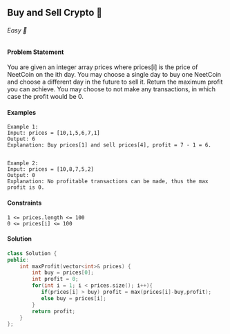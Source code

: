 ## Buy and Sell Crypto 🎯
###### Easy 🤔
#### Problem Statement
You are given an integer array prices where prices[i] is the price of NeetCoin on the ith day.
You may choose a single day to buy one NeetCoin and choose a different day in the future to sell it.
Return the maximum profit you can achieve. You may choose to not make any transactions, in which case the profit would be 0.
#### Examples

```
Example 1:
Input: prices = [10,1,5,6,7,1]
Output: 6
Explanation: Buy prices[1] and sell prices[4], profit = 7 - 1 = 6.
```
```

Example 2:
Input: prices = [10,8,7,5,2]
Output: 0
Explanation: No profitable transactions can be made, thus the max profit is 0.
```
#### Constraints
```
1 <= prices.length <= 100
0 <= prices[i] <= 100
```
#### Solution
```cpp
class Solution {
public:
    int maxProfit(vector<int>& prices) {
        int buy = prices[0];
        int profit = 0;
        for(int i = 1; i < prices.size(); i++){
           if(prices[i] > buy) profit = max(prices[i]-buy,profit);
           else buy = prices[i];
        }
        return profit;
    }
};
```
